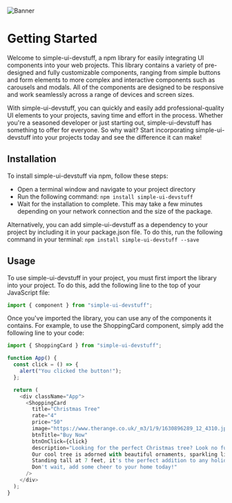 ![Banner](https://www.patterns.dev/img/reactjs/react-logo@3x.svg)

# Getting Started

Welcome to simple-ui-devstuff, a npm library for easily integrating UI components into your web projects. This library contains a variety of pre-designed and fully customizable components, ranging from simple buttons and form elements to more complex and interactive components such as carousels and modals. All of the components are designed to be responsive and work seamlessly across a range of devices and screen sizes.

With simple-ui-devstuff, you can quickly and easily add professional-quality UI elements to your projects, saving time and effort in the process. Whether you're a seasoned developer or just starting out, simple-ui-devstuff has something to offer for everyone. So why wait? Start incorporating simple-ui-devstuff into your projects today and see the difference it can make!

## Installation

To install simple-ui-devstuff via npm, follow these steps:

- Open a terminal window and navigate to your project directory
- Run the following command: `npm install simple-ui-devstuff`
- Wait for the installation to complete. This may take a few minutes depending on your network connection and the size of the package.

Alternatively, you can add simple-ui-devstuff as a dependency to your project by including it in your package.json file. To do this, run the following command in your terminal: `npm install simple-ui-devstuff --save`

## Usage

To use simple-ui-devstuff in your project, you must first import the library into your project. To do this, add the following line to the top of your JavaScript file:

```js filename="App.js" {1} copy
import { component } from "simple-ui-devstuff";
```

Once you've imported the library, you can use any of the components it contains. For example, to use the ShoppingCard component, simply add the following line to your code:

```js filename="App.js" {1,4,5,6,10,11,12,13,14,15,16,17,18,19,20,21} copy
import { ShoppingCard } from "simple-ui-devstuff";

function App() {
  const click = () => {
    alert("You clicked the button!");
  };

  return (
    <div className="App">
      <ShoppingCard
        title="Christmas Tree"
        rate="4"
        price="50"
        image="https://www.therange.co.uk/_m3/1/9/1630896289_12_4310.jpg"
        btnTitle="Buy Now"
        btnOnClick={click}
        description="Looking for the perfect Christmas tree? Look no further! 
        Our cool tree is adorned with beautiful ornaments, sparkling lights, and a star on top.
        Standing tall at 7 feet, it's the perfect addition to any holiday decor. 
        Don't wait, add some cheer to your home today!"
      />
    </div>
  );
}
```
